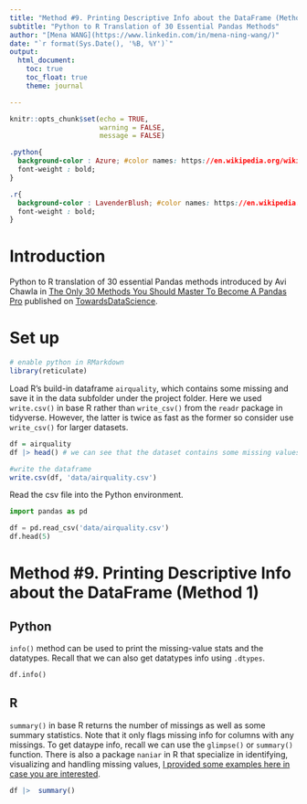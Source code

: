 ```yaml
---
title: "Method #9. Printing Descriptive Info about the DataFrame (Method 1)"
subtitle: "Python to R Translation of 30 Essential Pandas Methods"
author: "[Mena WANG](https://www.linkedin.com/in/mena-ning-wang/)"
date: "`r format(Sys.Date(), '%B, %Y')`"
output: 
  html_document:
    toc: true
    toc_float: true
    theme: journal

---
```


```r
knitr::opts_chunk$set(echo = TRUE,
                      warning = FALSE,
                      message = FALSE)
```


```css

.python{
  background-color : Azure; #color names: https://en.wikipedia.org/wiki/Web_colors
  font-weight : bold;
}

.r{
  background-color : LavenderBlush; #color names: https://en.wikipedia.org/wiki/Web_colors
  font-weight : bold;
}

```

# Introduction

Python to R translation of 30 essential Pandas methods introduced by Avi Chawla in [The Only 30 Methods You Should Master To Become A Pandas Pro](https://towardsdatascience.com/the-only-30-methods-you-should-master-to-become-a-pandas-pro-749795084bb2) published on [TowardsDataScience](https://towardsdatascience.com/). 

# Set up

```r
# enable python in RMarkdown
library(reticulate)

```

Load R's build-in dataframe `airquality`, which contains some missing and save it in the data subfolder under the project folder. Here we used `write.csv()` in base R rather than `write_csv()` from the `readr` package in tidyverse. However, the latter is twice as fast as the former so consider use `write_csv()` for larger datasets. 

```r
df = airquality
df |> head() # we can see that the dataset contains some missing values

#write the dataframe
write.csv(df, 'data/airquality.csv')
```

Read the csv file into the Python environment.

```python
import pandas as pd

df = pd.read_csv('data/airquality.csv')
df.head(5)
```


# Method #9. Printing Descriptive Info about the DataFrame (Method 1)

## Python

`info()` method can be used to print the missing-value stats and the datatypes. Recall that we can also get datatypes info using `.dtypes`.

```python
df.info()
```


## R

`summary()` in base R returns the number of missings as well as some summary statistics. Note that it only flags missing info for columns with any missings. To get dataype info, recall we can use the `glimpse()` or `summary()` function.  There is also a package `naniar` in R that specialize in identifying, visualizing and handling missing values, [I provided some examples here in case you are interested](https://rpubs.com/MenaWANG/EDA_MissingDetection). 


```r

df |>  summary()

```


